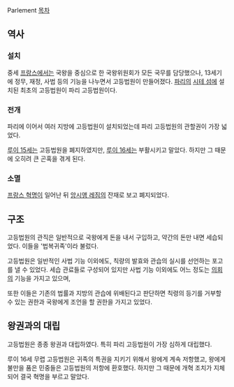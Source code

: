 Parlement 
[[목차]]
== 역사 ==
=== 설치 ===
중세 [[프랑스]]에서는 국왕을 중심으로 한 국왕위원회가 모든 국무를 담당했으나, 13세기에 정무, 재정, 사법 등의 기능을 나누면서 고등법원이 만들어졌다. [[파리]]의 [[시테 섬]]에 설치된 최초의 고등법원이 파리 고등법원이다.

=== 전개 ===
파리에 이어서 여러 지방에 고등법원이 설치되었는데 파리 고등법원의 관할권이 가장 넓었다.

[[루이 15세]]는 고등법원을 폐지하였지만, [[루이 16세]]는 부활시키고 말았다. 하지만 그 때문에 오히려 큰 곤혹을 겪게 된다.

=== 소멸 ===
[[프랑스 혁명]]이 일어난 뒤 [[앙시앵 레짐]]의 잔재로 보고 폐지되었다.

== 구조 ==
고등법원의 관직은 일반적으로 국왕에게 돈을 내서 구입하고, 약간의 돈만 내면 세습되었다. 이들을 '법복귀족'이라 불렀다.

고등법원은 일반적인 사법 기능 이외에도, 칙량의 발효와 관습의 실시를 선언하는 포고를 낼 수 있었다. 세습 관료들로 구성되어 있지만 사법 기능 이외에도 어느 정도는 [[의회]]의 기능을 가지고 있으며, 

또한 이들은 기존의 법률과 지방의 관습에 위배된다고 판단하면 칙령의 등기를 거부할 수 있는 권한과 국왕에게 조언을 할 권한을 가지고 있었다.

== 왕권과의 대립 ==
고등법원은 종종 왕권과 대립하였다. 특히 파리 고등법원이 가장 심하게 대립했다.

루이 16세 무렵 고등법원은 귀족의 특권을 지키기 위해서 왕에게 계속 저항했고, 왕에게 불만을 품은 민중들은 고등법원의 저항에 환호했다. 하지만 그 때문에 개혁 조치가 지체되어 결국 혁명을 부르고 말았다.
